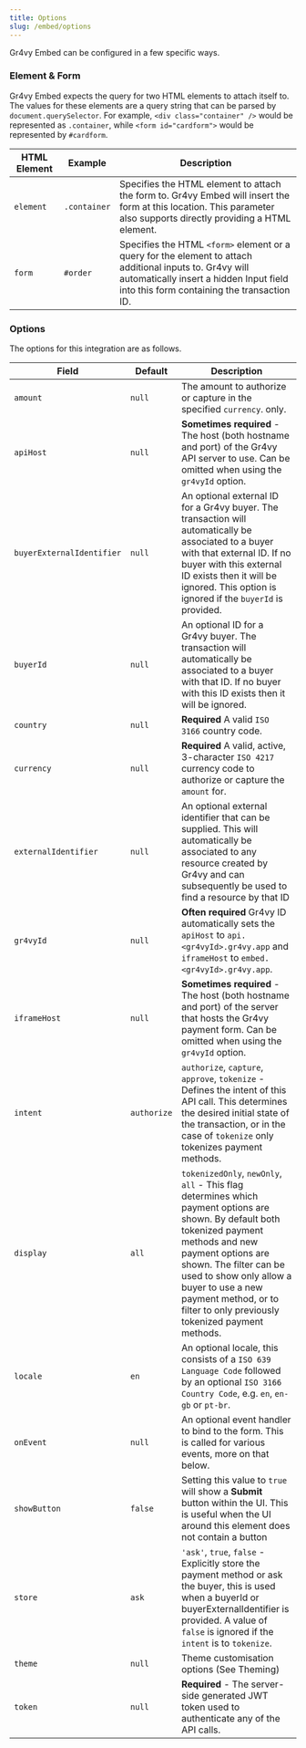 ```yaml
---
title: Options
slug: /embed/options
---
```


Gr4vy Embed can be configured in a few specific ways.

### Element & Form

Gr4vy Embed expects the query for two HTML elements to attach itself to. The
values for these elements are a query string that can be parsed by
`document.querySelector`. For example, `<div class="container" />` would be
represented as `.container`, while `<form id="cardform">` would be represented
by `#cardform`.

| HTML Element | Example      | Description                                                                                                                                                                                       |
| ------------ | ------------ | ------------------------------------------------------------------------------------------------------------------------------------------------------------------------------------------------- |
| `element`    | `.container` | Specifies the HTML element to attach the form to. Gr4vy Embed will insert the form at this location. This parameter also supports directly providing a HTML element.                              |
| `form`       | `#order`     | Specifies the HTML `<form>` element or a query for the element to attach additional inputs to. Gr4vy will automatically insert a hidden Input field into this form containing the transaction ID. |

### Options

The options for this integration are as follows.

| Field                     | Default     | Description                                                                                                                                                                                                                                          |
| ------------------------- | ----------- | ---------------------------------------------------------------------------------------------------------------------------------------------------------------------------------------------------------------------------------------------------- |
| `amount`                  | `null`      | The amount to authorize or capture in the specified `currency`. only.                                                                                                                                                                                |
| `apiHost`                 | `null`      | **Sometimes required** - The host (both hostname and port) of the Gr4vy API server to use. Can be omitted when using the `gr4vyId` option.                                                                                                           |
| `buyerExternalIdentifier` | `null`      | An optional external ID for a Gr4vy buyer. The transaction will automatically be associated to a buyer with that external ID. If no buyer with this external ID exists then it will be ignored. This option is ignored if the `buyerId` is provided. |
| `buyerId`                 | `null`      | An optional ID for a Gr4vy buyer. The transaction will automatically be associated to a buyer with that ID. If no buyer with this ID exists then it will be ignored.                                                                                 |
| `country`                 | `null`      | **Required** A valid `ISO 3166` country code.                                                                                                                                                                                                        |
| `currency`                | `null`      | **Required** A valid, active, 3-character `ISO 4217` currency code to authorize or capture the `amount` for.                                                                                                                                         |
| `externalIdentifier`      | `null`      | An optional external identifier that can be supplied. This will automatically be associated to any resource created by Gr4vy and can subsequently be used to find a resource by that ID                                                              |
| `gr4vyId`                 | `null`      | **Often required** Gr4vy ID automatically sets the `apiHost` to `api.<gr4vyId>.gr4vy.app` and `iframeHost` to `embed.<gr4vyId>.gr4vy.app`.                                                                                                           |
| `iframeHost`              | `null`      | **Sometimes required** - The host (both hostname and port) of the server that hosts the Gr4vy payment form. Can be omitted when using the `gr4vyId` option.                                                                                          |
| `intent`                  | `authorize` | `authorize`, `capture`, `approve`, `tokenize` - Defines the intent of this API call. This determines the desired initial state of the transaction, or in the case of `tokenize` only tokenizes payment methods.                                    |
| `display`                   | `all`     | `tokenizedOnly`, `newOnly`, `all` - This flag determines which payment options are shown. By default both tokenized payment methods and new payment options are shown.  The filter can be used to show only allow a buyer to use a new payment method, or to filter to only previously tokenized payment methods.                            |
| `locale`                  | `en`        | An optional locale, this consists of a `ISO 639 Language Code` followed by an optional `ISO 3166 Country Code`, e.g. `en`, `en-gb` or `pt-br`.                                                                                                       |
| `onEvent`                 | `null`      | An optional event handler to bind to the form. This is called for various events, more on that below.                                                                                                                                                |
| `showButton`              | `false`     | Setting this value to `true` will show a **Submit** button within the UI. This is useful when the UI around this element does not contain a button                                                                                                   |
| `store`                   | `ask`       | `'ask'`, `true`, `false` - Explicitly store the payment method or ask the buyer, this is used when a buyerId or buyerExternalIdentifier is provided. A value of `false` is ignored if the `intent` is to `tokenize`.                                                                                               |
| `theme`                   | `null`      | Theme customisation options (See Theming)                                                                                                                                                                                                            |
| `token`                   | `null`      | **Required** - The server-side generated JWT token used to authenticate any of the API calls.                                                                                                                                                        |
